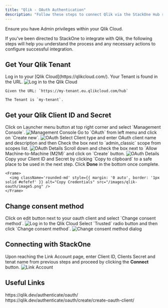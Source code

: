 ```yaml
---
title: "Qlik - OAuth Authentication"
description: "Follow these steps to connect Qlik via the StackOne Hub successfully."
---
```



<Warning>
  Ensure you have Admin privileges within your Qlik Cloud.
</Warning>

If you've been directed to StackOne to integrate with Qlik, the following steps will help you understand the process and any necessary actions to configure successful integration.

## Get Your Qlik Tenant

<Steps>
  <Step title="Log in to Qlik Cloud">
    Log in to your [Qlik Cloud](https://qlikcloud.com/). Your Tenant is found in the URL.
    <Frame>
      <img className='rounded-md' style={{ margin: '0 auto', border: '1px solid #efefef' }} alt="Log in to the Qlik Cloud" src="/images/qlik/image1.png" />
    </Frame>

    Given the URL: `https://my-tenant.eu.qlikcloud.com/hub`

    The Tenant is `my-tenant`.
  </Step>
</Steps>

## Get your Qlik Client ID and Secret

<Steps>
  <Step title="Navigate to Management Console">
    Click on Launcher menu button at top right corner and select `Management Console`.
    <Frame>
      <img className='rounded-md' style={{ margin: '0 auto', border: '1px solid #efefef' }} alt="Management Console" src="/images/qlik-oauth/image1.png" />
    </Frame>
  </Step>

  <Step title="OAuth">
    Go to `OAuth` from left menu and click on `Create new`.
    <Frame>
      <img className='rounded-md' style={{ margin: '0 auto', border: '1px solid #efefef' }} alt="OAuth" src="/images/qlik-oauth/image2.png" />
    </Frame>
  </Step>

  <Step title="Enter OAuth client details">
    Select Client type and enter OAuth client name and description and then Check the box next to `admin_classic` scope from scopes list.
    <Frame>
      <img className='rounded-md' style={{ margin: '0 auto', border: '1px solid #efefef' }} alt="OAuth Details" src="/images/qlik-oauth/image3.png" />
    </Frame>
  </Step>

  <Step title="Allow Machine-to-Machine">
    Scroll down and check the box next to `Allow Machine-to-Machine (M2M)` and click on `Create` button.
    <Frame>
      <img className='rounded-md' style={{ margin: '0 auto', border: '1px solid #efefef' }} alt="OAuth Details" src="/images/qlik-oauth/image4.png" />
    </Frame>
  </Step>

  <Step title="Copy Client ID and Secret">
    Copy your Client ID and Secret by clicking `Copy to clipboard` to a safe place to be used in the next step. Click <b>Done</b> in the bottom once complete.

    <Frame>
      <img className='rounded-md' style={{ margin: '0 auto', border: '1px solid #efefef' }} alt="Copy Credentials" src="/images/qlik-oauth/image5.png" />
    </Frame>
  </Step>
</Steps>

## Change consent method

<Steps>
  <Step title="Edit consent method">
    Click on edit <Icon icon="ellipsis" /> button next to your oauth client and select `Change consent method`.
        <Frame>
      <img className='rounded-md' style={{ margin: '0 auto', border: '1px solid #efefef' }} alt="Log in to the Qlik Cloud" src="/images/qlik-oauth/image6.png" />
    </Frame>
  </Step>

  <Step title="Change consent method to Trusted">
    Select <Icon icon="circle-dot" iconType="solid" /> `Trusted` radio button and then click `Change consent method`.
        <Frame>
      <img className='rounded-md' style={{ margin: '0 auto', border: '1px solid #efefef' }} alt="Change consent method dialog" src="/images/qlik-oauth/image7.png" />
    </Frame>
  </Step>
</Steps>

## Connecting with StackOne

<Steps>
  <Step title="Enter Credentials">
    Upon reaching the Link Account page, enter Client ID, Clients Secret and tenat name from previous steps and proceed by clicking the <b>Connect</b> button.
    <Frame>
      <img className='rounded-md' style={{ margin: '0 auto', border: '1px solid #efefef' }} alt="Link Account" src="/images/qlik-oauth/image8.png" />
    </Frame>
  </Step>
</Steps>

<IntegrationFooter />

## Useful Links
<Card title="OAuth Overview" icon="link" href="https://qlik.dev/authenticate/oauth/">
    https://qlik.dev/authenticate/oauth/
</Card>
<Card title="Create a new OAuth2 M2M client" icon="link" href="https://qlik.dev/authenticate/oauth/create/create-oauth-client/">
    https://qlik.dev/authenticate/oauth/create/create-oauth-client/
</Card>

